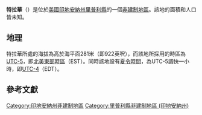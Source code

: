 {{noteTA
|G1=USState
|G2=地名
|G3=Unit
}}
{{Infobox settlement
|official_name            = 特拉華
|native_name = Delaware
|settlement_type          = [[非建制地區|非建制地區]]
|image_skyline            = 
|imagesize                = 
|pushpin_map              = USA Indiana
|pushpin_label            = 特拉華
|pushpin_label_position   = top
|pushpin_map_caption      = 特拉華在印地安納州的位置
|subdivision_type         = [[世界政區索引|國家]]
|subdivision_type1        = [[美国州份|州份]]
|subdivision_type2        = [[印地安納州行政区划|縣]]
|subdivision_name         = [[美国|美国]]
|subdivision_name1        = [[印地安納州|印地安納州]]
|subdivision_name2        = [[里普利縣_(印地安納州)|里普利縣]]
|elevation_ft             = 922
|elevation_m              = 281
|area_total_km2           = 
|area_total_sq_mi         = 
|area_land_km2            = 
|area_land_sq_mi          = 
|area_water_km2           = 
|area_water_sq_mi         = 
|population_as_of         = 2010
|population_footnotes     = 
|population_total         = 
|population_metro         = 
|population_density_km2   = auto
|population_density_sq_mi = auto
|timezone                 = [[北美东部时区|北美东部时区]]
|utc_offset               = -5
|coordinates              = {{coord|39|08|52|N|85|12|26|W|display=inline,title}}
| coor_pinpoint           = 
| coordinates_footnotes   = 
|timezone_DST             = EDT
|utc_offset_DST           = -4
|postal_code_type         = [[美國郵區編號|郵區編號]]
|postal_code              = 47037
|area_code                = {{link-en|电话区号812|Area code 812|812}}
|blank_name = [[地名信息系统|GNIS ID]]
|blank_info = 433448<ref name="GNIS">{{cite gnis|433448|Delaware}}</ref>
}}
'''特拉華'''（{{lang-en|Delaware}}）是位於[[美國|美國]][[印地安納州|印地安納州]][[里普利縣_(印地安納州)|里普利縣]]的一個[[非建制地區|非建制地區]]。該地的面積和人口皆未知。

== 地理 ==
特拉華所處的海拔為高於海平面281米（即922英呎），而該地所採用的時區為[[UTC-5|UTC-5]]，即[[北美東部時區|北美東部時區]]（EST）。同時該地設有[[夏令時間|夏令時間]]，為UTC-5調快一小時，即[[UTC-4|UTC-4]]（EDT）。

== 參考文獻 ==
{{reflist}}

{{里普利縣 (印地安納州)}}

{{DEFAULTSORT:Delaware}}
[[Category:印地安納州非建制地區|Category:印地安納州非建制地區]]
[[Category:里普利縣非建制地區_(印地安納州)|Category:里普利縣非建制地區 (印地安納州)]]

{{Indiana-geo-stub}}